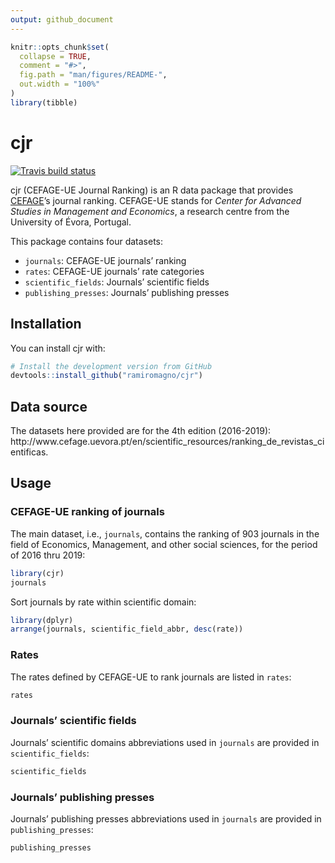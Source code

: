 ```yaml
---
output: github_document
---
```


<!-- README.md is generated from README.Rmd. Please edit that file -->

```r
knitr::opts_chunk$set(
  collapse = TRUE,
  comment = "#>",
  fig.path = "man/figures/README-",
  out.width = "100%"
)
library(tibble)
```

# cjr

<!-- badges: start -->
[![Travis build status](https://travis-ci.org/ramiromagno/cjr.svg?branch=master)](https://travis-ci.org/ramiromagno/cjr)
<!-- badges: end -->

cjr (CEFAGE-UE Journal Ranking) is an R data package that provides
[CEFAGE](http://www.cefage.uevora.pt)’s journal ranking. CEFAGE-UE stands for
*Center for Advanced Studies in Management and Economics*, a research centre
from the University of Évora, Portugal.

This package contains four datasets:

- `journals`: CEFAGE-UE journals' ranking
- `rates`: CEFAGE-UE journals' rate categories
- `scientific_fields`: Journals' scientific fields
- `publishing_presses`: Journals' publishing presses

## Installation

You can install cjr with:

``` r
# Install the development version from GitHub
devtools::install_github("ramiromagno/cjr")
```

## Data source

The datasets here provided are for the 4th edition (2016-2019): http://www.cefage.uevora.pt/en/scientific_resources/ranking_de_revistas_cientificas.

## Usage

### CEFAGE-UE ranking of journals

The main dataset, i.e., `journals`, contains the ranking of 903 journals in the field of Economics, Management, and other social sciences, for the period of 2016 thru 2019:

```r
library(cjr)
journals
```

Sort journals by rate within scientific domain:

```r
library(dplyr)
arrange(journals, scientific_field_abbr, desc(rate))
```

### Rates

The rates defined by CEFAGE-UE to rank journals are listed in `rates`:

```r
rates
```

### Journals’ scientific fields

Journals' scientific domains abbreviations used in `journals` are provided in `scientific_fields`:

```r
scientific_fields
```

### Journals’ publishing presses

Journals' publishing presses abbreviations used in `journals` are provided in `publishing_presses`:

```r
publishing_presses
```

